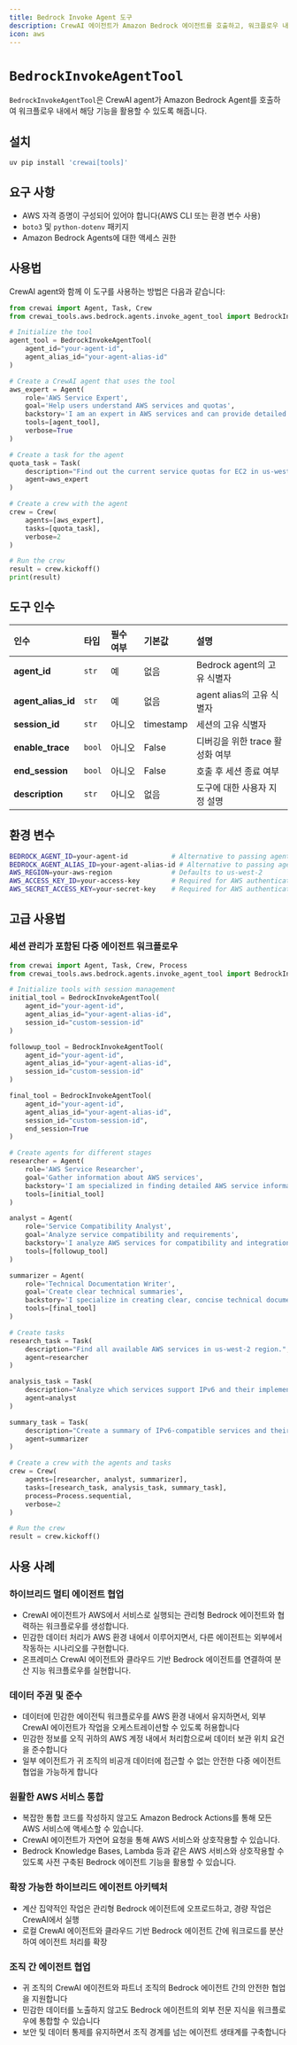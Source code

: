 ```yaml
---
title: Bedrock Invoke Agent 도구
description: CrewAI 에이전트가 Amazon Bedrock 에이전트를 호출하고, 워크플로우 내에서 그 기능을 활용할 수 있도록 합니다
icon: aws
---
```


# `BedrockInvokeAgentTool`

`BedrockInvokeAgentTool`은 CrewAI agent가 Amazon Bedrock Agent를 호출하여 워크플로우 내에서 해당 기능을 활용할 수 있도록 해줍니다.

## 설치

```bash
uv pip install 'crewai[tools]'
```

## 요구 사항

- AWS 자격 증명이 구성되어 있어야 합니다(AWS CLI 또는 환경 변수 사용)
- `boto3` 및 `python-dotenv` 패키지
- Amazon Bedrock Agents에 대한 액세스 권한

## 사용법

CrewAI agent와 함께 이 도구를 사용하는 방법은 다음과 같습니다:

```python {2, 4-8}
from crewai import Agent, Task, Crew
from crewai_tools.aws.bedrock.agents.invoke_agent_tool import BedrockInvokeAgentTool

# Initialize the tool
agent_tool = BedrockInvokeAgentTool(
    agent_id="your-agent-id",
    agent_alias_id="your-agent-alias-id"
)

# Create a CrewAI agent that uses the tool
aws_expert = Agent(
    role='AWS Service Expert',
    goal='Help users understand AWS services and quotas',
    backstory='I am an expert in AWS services and can provide detailed information about them.',
    tools=[agent_tool],
    verbose=True
)

# Create a task for the agent
quota_task = Task(
    description="Find out the current service quotas for EC2 in us-west-2 and explain any recent changes.",
    agent=aws_expert
)

# Create a crew with the agent
crew = Crew(
    agents=[aws_expert],
    tasks=[quota_task],
    verbose=2
)

# Run the crew
result = crew.kickoff()
print(result)
```

## 도구 인수

| 인수 | 타입 | 필수 여부 | 기본값 | 설명 |
|:---------|:-----|:---------|:--------|:------------|
| **agent_id** | `str` | 예 | 없음 | Bedrock agent의 고유 식별자 |
| **agent_alias_id** | `str` | 예 | 없음 | agent alias의 고유 식별자 |
| **session_id** | `str` | 아니오 | timestamp | 세션의 고유 식별자 |
| **enable_trace** | `bool` | 아니오 | False | 디버깅을 위한 trace 활성화 여부 |
| **end_session** | `bool` | 아니오 | False | 호출 후 세션 종료 여부 |
| **description** | `str` | 아니오 | 없음 | 도구에 대한 사용자 지정 설명 |

## 환경 변수

```bash
BEDROCK_AGENT_ID=your-agent-id           # Alternative to passing agent_id
BEDROCK_AGENT_ALIAS_ID=your-agent-alias-id # Alternative to passing agent_alias_id
AWS_REGION=your-aws-region               # Defaults to us-west-2
AWS_ACCESS_KEY_ID=your-access-key        # Required for AWS authentication
AWS_SECRET_ACCESS_KEY=your-secret-key    # Required for AWS authentication
```

## 고급 사용법

### 세션 관리가 포함된 다중 에이전트 워크플로우

```python {2, 4-22}
from crewai import Agent, Task, Crew, Process
from crewai_tools.aws.bedrock.agents.invoke_agent_tool import BedrockInvokeAgentTool

# Initialize tools with session management
initial_tool = BedrockInvokeAgentTool(
    agent_id="your-agent-id",
    agent_alias_id="your-agent-alias-id",
    session_id="custom-session-id"
)

followup_tool = BedrockInvokeAgentTool(
    agent_id="your-agent-id",
    agent_alias_id="your-agent-alias-id",
    session_id="custom-session-id"
)

final_tool = BedrockInvokeAgentTool(
    agent_id="your-agent-id",
    agent_alias_id="your-agent-alias-id",
    session_id="custom-session-id",
    end_session=True
)

# Create agents for different stages
researcher = Agent(
    role='AWS Service Researcher',
    goal='Gather information about AWS services',
    backstory='I am specialized in finding detailed AWS service information.',
    tools=[initial_tool]
)

analyst = Agent(
    role='Service Compatibility Analyst',
    goal='Analyze service compatibility and requirements',
    backstory='I analyze AWS services for compatibility and integration possibilities.',
    tools=[followup_tool]
)

summarizer = Agent(
    role='Technical Documentation Writer',
    goal='Create clear technical summaries',
    backstory='I specialize in creating clear, concise technical documentation.',
    tools=[final_tool]
)

# Create tasks
research_task = Task(
    description="Find all available AWS services in us-west-2 region.",
    agent=researcher
)

analysis_task = Task(
    description="Analyze which services support IPv6 and their implementation requirements.",
    agent=analyst
)

summary_task = Task(
    description="Create a summary of IPv6-compatible services and their key features.",
    agent=summarizer
)

# Create a crew with the agents and tasks
crew = Crew(
    agents=[researcher, analyst, summarizer],
    tasks=[research_task, analysis_task, summary_task],
    process=Process.sequential,
    verbose=2
)

# Run the crew
result = crew.kickoff()
```

## 사용 사례

### 하이브리드 멀티 에이전트 협업
- CrewAI 에이전트가 AWS에서 서비스로 실행되는 관리형 Bedrock 에이전트와 협력하는 워크플로우를 생성합니다.
- 민감한 데이터 처리가 AWS 환경 내에서 이루어지면서, 다른 에이전트는 외부에서 작동하는 시나리오를 구현합니다.
- 온프레미스 CrewAI 에이전트와 클라우드 기반 Bedrock 에이전트를 연결하여 분산 지능 워크플로우를 실현합니다.

### 데이터 주권 및 준수
- 데이터에 민감한 에이전틱 워크플로우를 AWS 환경 내에서 유지하면서, 외부 CrewAI 에이전트가 작업을 오케스트레이션할 수 있도록 허용합니다
- 민감한 정보를 오직 귀하의 AWS 계정 내에서 처리함으로써 데이터 보관 위치 요건을 준수합니다
- 일부 에이전트가 귀 조직의 비공개 데이터에 접근할 수 없는 안전한 다중 에이전트 협업을 가능하게 합니다

### 원활한 AWS 서비스 통합
- 복잡한 통합 코드를 작성하지 않고도 Amazon Bedrock Actions를 통해 모든 AWS 서비스에 액세스할 수 있습니다.
- CrewAI 에이전트가 자연어 요청을 통해 AWS 서비스와 상호작용할 수 있습니다.
- Bedrock Knowledge Bases, Lambda 등과 같은 AWS 서비스와 상호작용할 수 있도록 사전 구축된 Bedrock 에이전트 기능을 활용할 수 있습니다.

### 확장 가능한 하이브리드 에이전트 아키텍처
- 계산 집약적인 작업은 관리형 Bedrock 에이전트에 오프로드하고, 경량 작업은 CrewAI에서 실행
- 로컬 CrewAI 에이전트와 클라우드 기반 Bedrock 에이전트 간에 워크로드를 분산하여 에이전트 처리를 확장

### 조직 간 에이전트 협업
- 귀 조직의 CrewAI 에이전트와 파트너 조직의 Bedrock 에이전트 간의 안전한 협업을 지원합니다
- 민감한 데이터를 노출하지 않고도 Bedrock 에이전트의 외부 전문 지식을 워크플로우에 통합할 수 있습니다
- 보안 및 데이터 통제를 유지하면서 조직 경계를 넘는 에이전트 생태계를 구축합니다